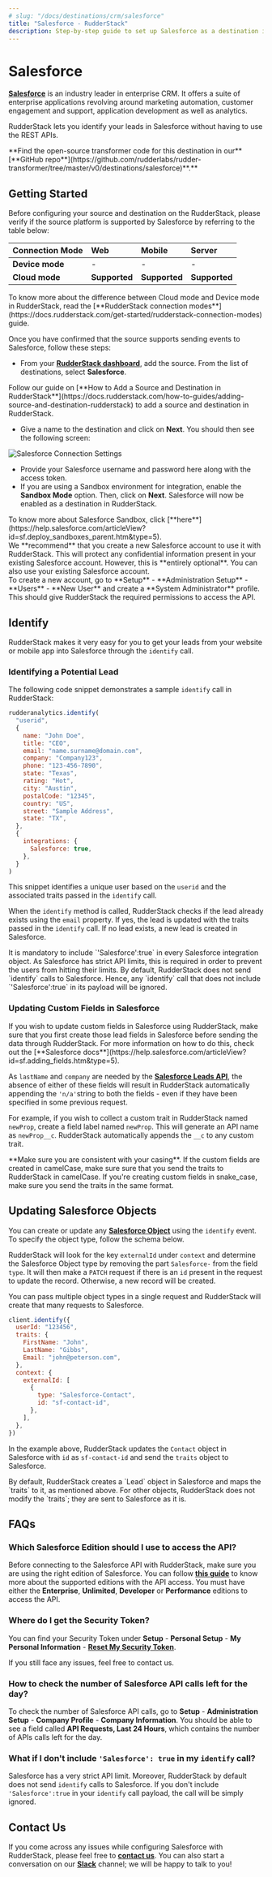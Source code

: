 ```yaml
---
# slug: "/docs/destinations/crm/salesforce"
title: "Salesforce - RudderStack"
description: Step-by-step guide to set up Salesforce as a destination in RudderStack.
---
```


# Salesforce

[**Salesforce**](https://www.salesforce.com/in/?ir=1) is an industry leader in enterprise CRM. It offers a suite of enterprise applications revolving around marketing automation, customer engagement and support, application development as well as analytics.

RudderStack lets you identify your leads in Salesforce without having to use the REST APIs.

<div class="successBlock">
  **Find the open-source transformer code for this destination in our**
  [**GitHub
  repo**](https://github.com/rudderlabs/rudder-transformer/tree/master/v0/destinations/salesforce)**.**
</div>

## Getting Started

Before configuring your source and destination on the RudderStack, please verify if the source platform is supported by Salesforce by referring to the table below:

| **Connection Mode** | **Web**       | **Mobile**    | **Server**    |
| :------------------ | :------------ | :------------ | :------------ |
| **Device mode**     | -             | -             | -             |
| **Cloud** **mode**  | **Supported** | **Supported** | **Supported** |

<div class="infoBlock">
To know more about the difference between Cloud mode and Device mode in RudderStack, read the [**RudderStack connection modes**](https://docs.rudderstack.com/get-started/rudderstack-connection-modes) guide.

</div>

Once you have confirmed that the source supports sending events to Salesforce, follow these steps:

- From your [**RudderStack dashboard**](https://app.rudderlabs.com/), add the source. From the list of destinations, select **Salesforce**.

<div class="infoBlock">
Follow our guide on [**How to Add a Source and Destination in RudderStack**](https://docs.rudderstack.com/how-to-guides/adding-source-and-destination-rudderstack) to add a source and destination in RudderStack.

</div>

- Give a name to the destination and click on **Next**. You should then see the following screen:

![Salesforce Connection Settings](https://user-images.githubusercontent.com/59817155/125079748-9a8b0e80-e0e1-11eb-8d58-eda8f773afcf.png)

- Provide your Salesforce username and password here along with the access token.
- If you are using a Sandbox environment for integration, enable the **Sandbox Mode** option. Then, click on **Next**. Salesforce will now be enabled as a destination in RudderStack.

<div class="infoBlock">
To know more about Salesforce Sandbox, click [**here**](https://help.salesforce.com/articleView?id=sf.deploy_sandboxes_parent.htm&type=5).

</div>

<div class="infoBlock">
We **recommend** that you create a new Salesforce account to use it with RudderStack. This will protect any confidential information present in your existing Salesforce account. However, this is **entirely optional**. You can also use your existing Salesforce account.

</div>

<div class="infoBlock">
To create a new account, go to **Setup** - **Administration Setup** - **Users** - **New User** and create a **System Administrator** profile. This should give RudderStack the required permissions to access the API.

</div>

## Identify

RudderStack makes it very easy for you to get your leads from your website or mobile app into Salesforce through the `identify` call.

### Identifying a Potential Lead

The following code snippet demonstrates a sample `identify` call in RudderStack:

```javascript
rudderanalytics.identify(
  "userid",
  {
    name: "John Doe",
    title: "CEO",
    email: "name.surname@domain.com",
    company: "Company123",
    phone: "123-456-7890",
    state: "Texas",
    rating: "Hot",
    city: "Austin",
    postalCode: "12345",
    country: "US",
    street: "Sample Address",
    state: "TX",
  },
  {
    integrations: {
      Salesforce: true,
    },
  }
)
```

This snippet identifies a unique user based on the `userid` and the associated traits passed in the `identify` call.

When the `identify` method is called, RudderStack checks if the lead already exists using the `email` property. If yes, the lead is updated with the traits passed in the `identify` call. If no lead exists, a new lead is created in Salesforce.

<div class="warningBlock">
It is mandatory to include `'Salesforce':true` in every Salesforce integration object. As Salesforce has strict API limits, this is required in order to prevent the users from hitting their limits. By default, RudderStack does not send `identify` calls to Salesforce. Hence, any `identify` call that does not include `'Salesforce':true` in its payload will be ignored.

</div>

### Updating Custom Fields in Salesforce

<div class="infoBlock">
If you wish to update custom fields in Salesforce using RudderStack, make sure that you first create those lead fields in Salesforce before sending the data through RudderStack. For more information on how to do this, check out the [**Salesforce docs**](https://help.salesforce.com/articleView?id=sf.adding_fields.htm&type=5).

</div>

As `lastName` and `company` are needed by the [**Salesforce Leads API**](https://developer.salesforce.com/docs/atlas.en-us.api.meta/api/sforce_api_objects_lead.htm), the absence of either of these fields will result in RudderStack automatically appending the `'n/a'`string to both the fields - even if they have been specified in some previous request.

For example, if you wish to collect a custom trait in RudderStack named `newProp`, create a field label named `newProp`. This will generate an API name as `newProp__c`. RudderStack automatically appends the `__c` to any custom trait.

<div class="infoBlock">
**Make sure you are consistent with your casing**. If the custom fields are created in camelCase, make sure sure that you send the traits to RudderStack in camelCase. If you're creating custom fields in snake_case, make sure you send the traits in the same format.

</div>

## Updating Salesforce Objects

You can create or update any [**Salesforce Object**](https://developer.salesforce.com/docs/atlas.en-us.object_reference.meta/object_reference/sforce_api_objects_list.htm) using the `identify` event. To specify the object type, follow the schema below.

RudderStack will look for the key `externalId` under `context` and determine the Salesforce Object type by removing the part `Salesforce-` from the field `type`. It will then make a `PATCH` request if there is an `id` present in the request to update the record. Otherwise, a new record will be created.

You can pass multiple object types in a single request and RudderStack will create that many requests to Salesforce.

```javascript
client.identify({
  userId: "123456",
  traits: {
    FirstName: "John",
    LastName: "Gibbs",
    Email: "john@peterson.com",
  },
  context: {
    externalId: [
      {
        type: "Salesforce-Contact",
        id: "sf-contact-id",
      },
    ],
  },
})
```

In the example above, RudderStack updates the `Contact` object in Salesforce with `id` as `sf-contact-id` and send the `traits` object to Salesforce.

<div class="infoBlock">
By default, RudderStack creates a `Lead` object in Salesforce and maps the `traits` to it, as mentioned above. For other objects, RudderStack does not modify the `traits`; they are sent to Salesforce as it is.

</div>

## FAQs

### Which Salesforce Edition should I use to access the API?

Before connecting to the Salesforce API with RudderStack, make sure you are using the right edition of Salesforce. You can follow [**this guide**](https://help.salesforce.com/articleView?id=000326486&type=1&mode=1) to know more about the supported editions with the API access. You must have either the **Enterprise**, **Unlimited**, **Developer** or **Performance** editions to access the API.

### Where do I get the Security Token?

You can find your Security Token under **Setup** - **Personal Setup** - **My Personal Information** - [**Reset My Security Token**](https://na15.salesforce.com/_ui/system/security/ResetApiTokenEdit).

If you still face any issues, feel free to contact us.

### How to check the number of Salesforce API calls left for the day?

To check the number of Salesforce API calls, go to **Setup** - **Administration Setup** - **Company Profile** - **Company Information**. You should be able to see a field called **API Requests, Last 24 Hours**, which contains the number of APIs calls left for the day.

### What if I don't include `'Salesforce': true` in my `identify` call?

Salesforce has a very strict API limit. Moreover, RudderStack by default does not send `identify` calls to Salesforce. If you don't include `'Salesforce':true` in your `identify` call payload, the call will be simply ignored.

## Contact Us

If you come across any issues while configuring Salesforce with RudderStack, please feel free to [**contact us**](mailto:%20contact@rudderstack.com). You can also start a conversation on our [**Slack**](https://resources.rudderstack.com/join-rudderstack-slack) channel; we will be happy to talk to you!
